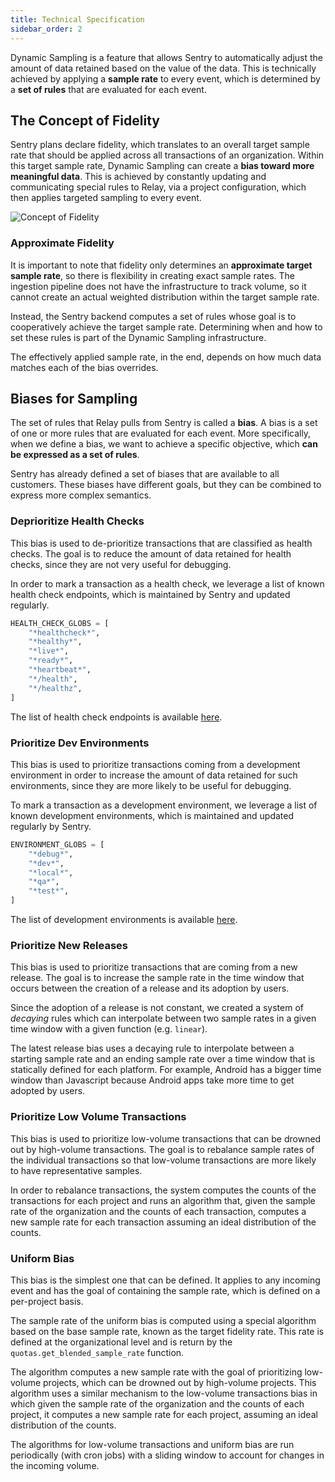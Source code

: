 ```yaml
---
title: Technical Specification
sidebar_order: 2
---
```


Dynamic Sampling is a feature that allows Sentry to automatically adjust the amount of data retained based on the value of the data. This is technically achieved by applying a **sample rate** to every event, which is determined by a **set of rules** that are evaluated for each event.

## The Concept of Fidelity

Sentry plans declare fidelity, which translates to an overall target sample rate that should be applied across all transactions of an organization. Within this target sample rate, Dynamic Sampling can create a **bias toward more meaningful data**. This is achieved by constantly updating and communicating special rules to Relay, via a project configuration, which then applies targeted sampling to every event.

![Concept of Fidelity](/images/fidelityAndPriorities.png)

### Approximate Fidelity

It is important to note that fidelity only determines an **approximate target sample rate**, so there is flexibility in creating exact sample rates. The ingestion pipeline does not have the infrastructure to track volume, so it cannot create an actual weighted distribution within the target sample rate.

Instead, the Sentry backend computes a set of rules whose goal is to cooperatively achieve the target sample rate. Determining when and how to set these rules is part of the Dynamic Sampling infrastructure.

<Alert title="⚠️ Note" level="info">

The effectively applied sample rate, in the end, depends on how much data matches each of the bias overrides.

</Alert>

## Biases for Sampling

The set of rules that Relay pulls from Sentry is called a **bias**. A bias is a set of one or more rules that are evaluated for each event. More specifically, when we define a bias, we want to achieve a specific objective, which **can be expressed as a set of rules**.

Sentry has already defined a set of biases that are available to all customers. These biases have different goals, but they can be combined to express more complex semantics.

### Deprioritize Health Checks

This bias is used to de-prioritize transactions that are classified as health checks. The goal is to reduce the amount of data retained for health checks, since they are not very useful for debugging.

In order to mark a transaction as a health check, we leverage a list of known health check endpoints, which is maintained by Sentry and updated regularly.

```python
HEALTH_CHECK_GLOBS = [
    "*healthcheck*",
    "*healthy*",
    "*live*",
    "*ready*",
    "*heartbeat*",
    "*/health",
    "*/healthz",
]
```

The list of health check endpoints is available [here](https://github.com/getsentry/sentry/blob/4cb0d863de1ef8e3440153cb440eaca8025dee0d/src/sentry/dynamic_sampling/rules/biases/ignore_health_checks_bias.py#L14).

### Prioritize Dev Environments

This bias is used to prioritize transactions coming from a development environment in order to increase the amount of data retained for such environments, since they are more likely to be useful for debugging.

To mark a transaction as a development environment, we leverage a list of known development environments, which is maintained and updated regularly by Sentry.

```python
ENVIRONMENT_GLOBS = [
    "*debug*",
    "*dev*",
    "*local*",
    "*qa*",
    "*test*",
]
```

The list of development environments is available [here](https://github.com/getsentry/sentry/blob/4cb0d863de1ef8e3440153cb440eaca8025dee0d/src/sentry/dynamic_sampling/rules/biases/boost_environments_bias.py#L7).

### Prioritize New Releases

This bias is used to prioritize transactions that are coming from a new release. The goal is to increase the sample rate in the time window that occurs between the creation of a release and its adoption by users.

Since the adoption of a release is not constant, we created a system of *decaying* rules which can interpolate between two sample rates in a given time window with a given function (e.g. `linear`).

The latest release bias uses a decaying rule to interpolate between a starting sample rate and an ending sample rate over a time window that is statically defined for each platform. For example, Android has a bigger time window than Javascript because Android apps take more time to get adopted by users.

### Prioritize Low Volume Transactions

This bias is used to prioritize low-volume transactions that can be drowned out by high-volume transactions. The goal is to rebalance sample rates of the individual transactions so that low-volume transactions are more likely to have representative samples.

In order to rebalance transactions, the system computes the counts of the transactions for each project and runs an algorithm that, given the sample rate of the organization and the counts of each transaction, computes a new sample rate for each transaction assuming an ideal distribution of the counts.

### Uniform Bias

This bias is the simplest one that can be defined. It applies to any incoming event and has the goal of containing the sample rate, which is defined on a per-project basis.

The sample rate of the uniform bias is computed using a special algorithm based on the base sample rate, known as the target fidelity rate. This rate is defined at the organizational level and is return by the `quotas.get_blended_sample_rate` function.

The algorithm computes a new sample rate with the goal of prioritizing low-volume projects, which can be drowned out by high-volume projects. This algorithm uses a similar mechanism to the low-volume transactions bias in which given the sample rate of the organization and the counts of each project, it computes a new sample rate for each project, assuming an ideal distribution of the counts.

<Alert title="⚠️ Note" level="info">

The algorithms for low-volume transactions and uniform bias are run periodically (with cron jobs) with a sliding window to account for changes in the incoming volume.

</Alert>
